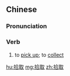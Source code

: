 ==Chinese==
{{zh-forms}}

===Pronunciation===
{{zh-pron
|m=shíqǔ
|c=sap6 ceoi2
|mn=qz,xm:si̍p-chhú/zz:si̍p-chhí
|cat=v
}}

===Verb===
{{zh-verb}}

# to [[pick up]]; to [[collect]]

[[hu:拾取]]
[[mg:拾取]]
[[zh:拾取]]